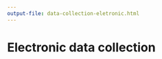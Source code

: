 ```yaml
---
output-file: data-collection-eletronic.html
---
```


# Electronic data collection {#sec-electronic-data-collection}
